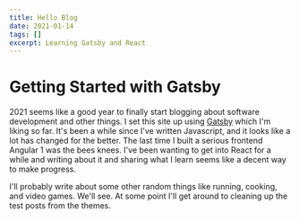 ```yaml
---
title: Hello Blog
date: 2021-01-14
tags: []
excerpt: Learning Gatsby and React
---
```


<!-- Headings -->

# Getting Started with Gatsby

<!-- Texts -->

2021 seems like a good year to finally start blogging about software development and other things.
I set this site up using [Gatsby](https://www.gatsbyjs.com/) which I'm liking so far. It's been a while since
I've written Javascript, and it looks like a lot has changed for the better. The last time I built a serious
frontend Angular 1 was the bees knees. I've been wanting to get into React for a while and writing about it
and sharing what I learn seems like a decent way to make progress.

I'll probably write about some other random
things like running, cooking, and video games. We'll see. At some point I'll get around to cleaning up the test
posts from the themes.
